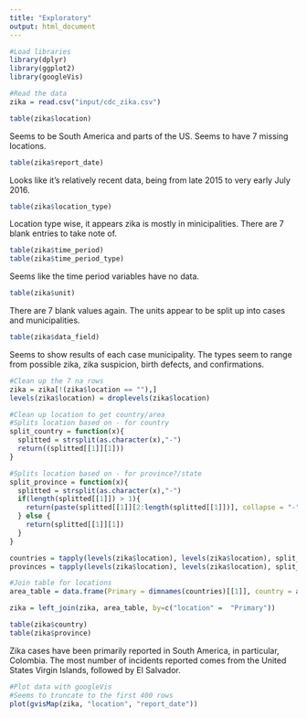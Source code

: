 ```yaml
---
title: "Exploratory"
output: html_document
---
```


```r
#Load libraries
library(dplyr)
library(ggplot2)
library(googleVis)

#Read the data
zika = read.csv("input/cdc_zika.csv")
```

```r
table(zika$location)
```
Seems to be South America and parts of the US. Seems to have 7 missing locations.

```r
table(zika$report_date)
```

Looks like it's relatively recent data, being from late 2015 to very early July 2016. 

```r
table(zika$location_type)
```
Location type wise, it appears zika is mostly in minicipalities. There are 7 blank entries to take note of.

```r
table(zika$time_period)
table(zika$time_period_type)
```
Seems like the time period variables have no data.

```r
table(zika$unit)
```
There are 7 blank values again. The units appear to be split up into cases and municipalities.

```r
table(zika$data_field)
```

Seems to show results of each case municipality. The types seem to range from possible zika, zika suspicion, birth defects, and confirmations.

```r
#Clean up the 7 na rows
zika = zika[!(zika$location == ""),]
levels(zika$location) = droplevels(zika$location)
```

```r
#Clean up location to get country/area
#Splits location based on - for country
split_country = function(x){
  splitted = strsplit(as.character(x),"-")
  return((splitted[[1]][1]))
}

#Splits location based on - for province?/state
split_province = function(x){
  splitted = strsplit(as.character(x),"-")
  if(length(splitted[[1]]) > 1){
    return(paste(splitted[[1]][2:length(splitted[[1]])], collapse = "-"))
  } else {
    return(splitted[[1]][1])
  }
}

countries = tapply(levels(zika$location), levels(zika$location), split_country)
provinces = tapply(levels(zika$location), levels(zika$location), split_province) #Still seemingly has state-county

#Join table for locations
area_table = data.frame(Primary = dimnames(countries)[[1]], country = as.character(countries), provinces = as.character(provinces))

zika = left_join(zika, area_table, by=c("location" =  "Primary"))
```

```r
table(zika$country)
table(zika$province)
```

Zika cases have been primarily reported in South America, in particular, Colombia. The most number of incidents reported comes from the United States Virgin Islands, followed by El Salvador.


```r
#Plot data with googleVis
#Seems to truncate to the first 400 rows
plot(gvisMap(zika, "location", "report_date"))
```